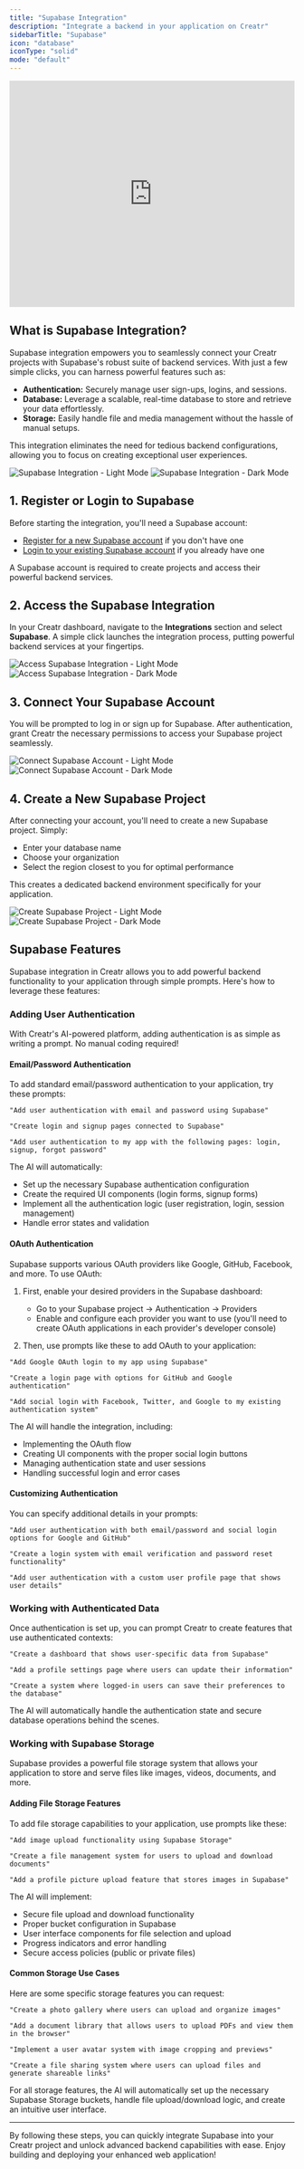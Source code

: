 ```yaml
---
title: "Supabase Integration"
description: "Integrate a backend in your application on Creatr"
sidebarTitle: "Supabase"
icon: "database"
iconType: "solid"
mode: "default"
---
```


<iframe
  width="100%"
  height="400"
  src="https://www.youtube.com/embed/kYAAkqiBVMk"
  title="Supabase Integration Tutorial"
  frameBorder="0"
  allow="accelerometer; autoplay; clipboard-write; encrypted-media; gyroscope; picture-in-picture"
  allowFullScreen
></iframe>

## What is Supabase Integration?

Supabase integration empowers you to seamlessly connect your Creatr projects with Supabase's robust suite of backend services. With just a few simple clicks, you can harness powerful features such as:

- **Authentication:** Securely manage user sign-ups, logins, and sessions.
- **Database:** Leverage a scalable, real-time database to store and retrieve your data effortlessly.
- **Storage:** Easily handle file and media management without the hassle of manual setups.

This integration eliminates the need for tedious backend configurations, allowing you to focus on creating exceptional user experiences.

<img
  className="block dark:hidden mt-4 w-full rounded-xl"
  src="/images/supabase-intro.png"
  alt="Supabase Integration - Light Mode"
/>
<img
  className="hidden dark:block mt-4 w-full rounded-xl"
  src="/images/supabase-intro.png"
  alt="Supabase Integration - Dark Mode"
/>

## 1. Register or Login to Supabase

Before starting the integration, you'll need a Supabase account:
- [Register for a new Supabase account](https://supabase.com/dashboard/sign-up) if you don't have one
- [Login to your existing Supabase account](https://supabase.com/dashboard/sign-in) if you already have one

A Supabase account is required to create projects and access their powerful backend services.

## 2. Access the Supabase Integration

In your Creatr dashboard, navigate to the **Integrations** section and select **Supabase**. A simple click launches the integration process, putting powerful backend services at your fingertips.

<img
  className="block dark:hidden mt-4 w-full rounded-xl"
  src="/images/supabase-access.png"
  alt="Access Supabase Integration - Light Mode"
/>
<img
  className="hidden dark:block mt-4 w-full rounded-xl"
  src="/images/supabase-access.png"
  alt="Access Supabase Integration - Dark Mode"
/>

## 3. Connect Your Supabase Account

You will be prompted to log in or sign up for Supabase. After authentication, grant Creatr the necessary permissions to access your Supabase project seamlessly.

<img
  className="block dark:hidden mt-4 w-full rounded-xl"
  src="/images/supabase-intro.png"
  alt="Connect Supabase Account - Light Mode"
/>
<img
  className="hidden dark:block mt-4 w-full rounded-xl"
  src="/images/supabase-intro.png"
  alt="Connect Supabase Account - Dark Mode"
/>

## 4. Create a New Supabase Project

After connecting your account, you'll need to create a new Supabase project. Simply:
- Enter your database name
- Choose your organization
- Select the region closest to you for optimal performance

This creates a dedicated backend environment specifically for your application.

<img
  className="block dark:hidden mt-4 w-full rounded-xl"
  src="/images/supabase-modal.png"
  alt="Create Supabase Project - Light Mode"
/>
<img
  className="hidden dark:block mt-4 w-full rounded-xl"
  src="/images/supabase-modal.png"
  alt="Create Supabase Project - Dark Mode"
/>

## Supabase Features

Supabase integration in Creatr allows you to add powerful backend functionality to your application through simple prompts. Here's how to leverage these features:

### Adding User Authentication

With Creatr's AI-powered platform, adding authentication is as simple as writing a prompt. No manual coding required!

#### Email/Password Authentication

To add standard email/password authentication to your application, try these prompts:

```
"Add user authentication with email and password using Supabase"
```

```
"Create login and signup pages connected to Supabase"
```

```
"Add user authentication to my app with the following pages: login, signup, forgot password"
```

The AI will automatically:
- Set up the necessary Supabase authentication configuration
- Create the required UI components (login forms, signup forms)
- Implement all the authentication logic (user registration, login, session management)
- Handle error states and validation

#### OAuth Authentication

Supabase supports various OAuth providers like Google, GitHub, Facebook, and more. To use OAuth:

1. First, enable your desired providers in the Supabase dashboard:
   - Go to your Supabase project → Authentication → Providers
   - Enable and configure each provider you want to use (you'll need to create OAuth applications in each provider's developer console)

2. Then, use prompts like these to add OAuth to your application:

```
"Add Google OAuth login to my app using Supabase"
```

```
"Create a login page with options for GitHub and Google authentication"
```

```
"Add social login with Facebook, Twitter, and Google to my existing authentication system"
```

The AI will handle the integration, including:
- Implementing the OAuth flow
- Creating UI components with the proper social login buttons
- Managing authentication state and user sessions
- Handling successful login and error cases

#### Customizing Authentication

You can specify additional details in your prompts:

```
"Add user authentication with both email/password and social login options for Google and GitHub"
```

```
"Create a login system with email verification and password reset functionality"
```

```
"Add user authentication with a custom user profile page that shows user details"
```

### Working with Authenticated Data

Once authentication is set up, you can prompt Creatr to create features that use authenticated contexts:

```
"Create a dashboard that shows user-specific data from Supabase"
```

```
"Add a profile settings page where users can update their information"
```

```
"Create a system where logged-in users can save their preferences to the database"
```

The AI will automatically handle the authentication state and secure database operations behind the scenes.

### Working with Supabase Storage

Supabase provides a powerful file storage system that allows your application to store and serve files like images, videos, documents, and more.

#### Adding File Storage Features

To add file storage capabilities to your application, use prompts like these:

```
"Add image upload functionality using Supabase Storage"
```

```
"Create a file management system for users to upload and download documents"
```

```
"Add a profile picture upload feature that stores images in Supabase"
```

The AI will implement:
- Secure file upload and download functionality
- Proper bucket configuration in Supabase
- User interface components for file selection and upload
- Progress indicators and error handling
- Secure access policies (public or private files)

#### Common Storage Use Cases

Here are some specific storage features you can request:

```
"Create a photo gallery where users can upload and organize images"
```

```
"Add a document library that allows users to upload PDFs and view them in the browser"
```

```
"Implement a user avatar system with image cropping and previews"
```

```
"Create a file sharing system where users can upload files and generate shareable links"
```

For all storage features, the AI will automatically set up the necessary Supabase Storage buckets, handle file upload/download logic, and create an intuitive user interface.

---

By following these steps, you can quickly integrate Supabase into your Creatr project and unlock advanced backend capabilities with ease. Enjoy building and deploying your enhanced web application!

